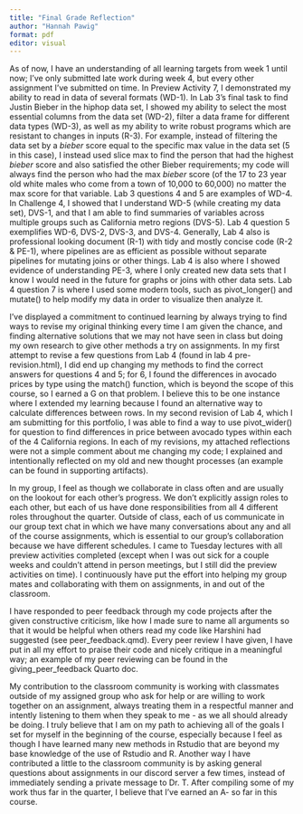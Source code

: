 ```yaml
---
title: "Final Grade Reflection"
author: "Hannah Pawig"
format: pdf
editor: visual
---
```


As of now, I have an understanding of all learning targets from week 1 until now; I've only submitted late work during week 4, but every other assignment I've submitted on time. In Preview Activity 7, I demonstrated my ability to read in data of several formats (WD-1). In Lab 3's final task to find Justin Bieber in the hiphop data set, I showed my ability to select the most essential columns from the data set (WD-2), filter a data frame for different data types (WD-3), as well as my ability to write robust programs which are resistant to changes in inputs (R-3). For example, instead of filtering the data set by a *bieber* score equal to the specific max value in the data set (5 in this case), I instead used slice max to find the person that had the highest *bieber* score and also satisfied the other Bieber requirements; my code will always find the person who had the max *bieber* score (of the 17 to 23 year old white males who come from a town of 10,000 to 60,000) no matter the max score for that variable. Lab 3 questions 4 and 5 are examples of WD-4. In Challenge 4, I showed that I understand WD-5 (while creating my data set), DVS-1, and that I am able to find summaries of variables across multiple groups such as California metro regions (DVS-5). Lab 4 question 5 exemplifies WD-6, DVS-2, DVS-3, and DVS-4. Generally, Lab 4 also is professional looking document (R-1) with tidy and mostly concise code (R-2 & PE-1), where pipelines are as efficient as possible without separate pipelines for mutating joins or other things. Lab 4 is also where I showed evidence of understanding PE-3, where I only created new data sets that I know I would need in the future for graphs or joins with other data sets. Lab 4 question 7 is where I used some modern tools, such as pivot_longer() and mutate() to help modify my data in order to visualize then analyze it.

I've displayed a commitment to continued learning by always trying to find ways to revise my original thinking every time I am given the chance, and finding alternative solutions that we may not have seen in class but doing my own research to give other methods a try on assignments. In my first attempt to revise a few questions from Lab 4 (found in lab 4 pre-revision.html), I did end up changing my methods to find the correct answers for questions 4 and 5; for 6, I found the differences in avocado prices by type using the match() function, which is beyond the scope of this course, so I earned a G on that problem. I believe this to be one instance where I extended my learning because I found an alternative way to calculate differences between rows. In my second revision of Lab 4, which I am submitting for this portfolio, I was able to find a way to use pivot_wider() for question to find differences in price between avocado types within each of the 4 California regions. In each of my revisions, my attached reflections were not a simple comment about me changing my code; I explained and intentionally reflected on my old and new thought processes (an example can be found in supporting artifacts).

In my group, I feel as though we collaborate in class often and are usually on the lookout for each other's progress. We don't explicitly assign roles to each other, but each of us have done responsibilities from all 4 different roles throughout the quarter. Outside of class, each of us communicate in our group text chat in which we have many conversations about any and all of the course assignments, which is essential to our group's collaboration because we have different schedules. I came to Tuesday lectures with all preview activities completed (except when I was out sick for a couple weeks and couldn't attend in person meetings, but I still did the preview activities on time). I continuously have put the effort into helping my group mates and collaborating with them on assignments, in and out of the classroom.

I have responded to peer feedback through my code projects after the given constructive criticism, like how I made sure to name all arguments so that it would be helpful when others read my code like Harshini had suggested (see peer_feedback.qmd). Every peer review I have given, I have put in all my effort to praise their code and nicely critique in a meaningful way; an example of my peer reviewing can be found in the giving_peer_feedback Quarto doc.

My contribution to the classroom community is working with classmates outside of my assigned group who ask for help or are willing to work together on an assignment, always treating them in a respectful manner and intently listening to them when they speak to me - as we all should already be doing. I truly believe that I am on my path to achieving all of the goals I set for myself in the beginning of the course, especially because I feel as though I have learned many new methods in Rstudio that are beyond my base knowledge of the use of Rstudio and R. Another way I have contributed a little to the classroom community is by asking general questions about assignments in our discord server a few times, instead of immediately sending a private message to Dr. T. After compiling some of my work thus far in the quarter, I believe that I've earned an A- so far in this course.



